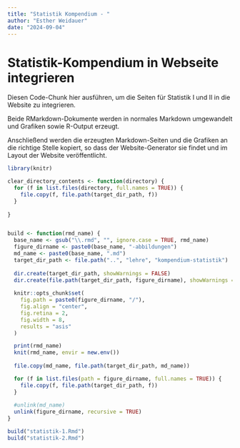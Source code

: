 ```yaml
---
title: "Statistik Kompendium - "
author: "Esther Weidauer"
date: "2024-09-04"
---
```


# Statistik-Kompendium in Webseite integrieren

Diesen Code-Chunk hier ausführen, um die Seiten für Statistik I und II in die Website zu integrieren.

Beide RMarkdown-Dokumente werden in normales Markdown umgewandelt und Grafiken sowie R-Output erzeugt.

Anschließend werden die erzeugten Markdown-Seiten und die Grafiken an die richtige Stelle kopiert,
so dass der Website-Generator sie findet und im Layout der Website veröffentlicht.

```r
library(knitr)

clear_directory_contents <- function(directory) {
  for (f in list.files(directory, full.names = TRUE)) {
    file.copy(f, file.path(target_dir_path, f))
  }
  
}


build <- function(rmd_name) {
  base_name <- gsub("\\.rmd", "", ignore.case = TRUE, rmd_name)
  figure_dirname <- paste0(base_name, "-abbildungen")
  md_name <- paste0(base_name, ".md")
  target_dir_path <- file.path("..", "lehre", "kompendium-statistik")
  
  dir.create(target_dir_path, showWarnings = FALSE)
  dir.create(file.path(target_dir_path, figure_dirname), showWarnings = FALSE)
  
  knitr::opts_chunk$set(
    fig.path = paste0(figure_dirname, "/"),
    fig.align = "center",
    fig.retina = 2,
    fig.width = 8,
    results = "asis"
  )

  print(rmd_name)
  knit(rmd_name, envir = new.env())
  
  file.copy(md_name, file.path(target_dir_path, md_name))

  for (f in list.files(path = figure_dirname, full.names = TRUE)) {
    file.copy(f, file.path(target_dir_path, f))
  }
  
  #unlink(md_name)
  unlink(figure_dirname, recursive = TRUE)
}

build("statistik-1.Rmd")
build("statistik-2.Rmd")
```

